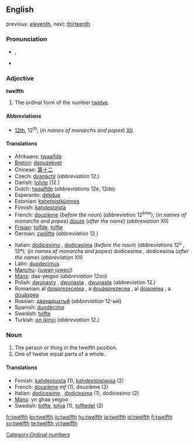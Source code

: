 ==English==

previous: [[eleventh]], next: [[thirteenth]]

===Pronunciation===
*{{IPA|/twɛlfθ/}}, {{SAMPA|/twElfT/}}
*{{audio|en-us-twelfth.ogg|Audio (US)}}

===Adjective===
'''twelfth'''

# The ordinal form of the number [[twelve]].

====Abbreviations====
* [[12th]], 12<sup>th</sup>; (''in names of monarchs and popes'') [[XII]]

====Translations====
{{top}}
*Afrikaans: [[twaalfde]]
*[[Breton]]: [[daouzekvet]]
*Chinese: [[第]][[十]][[二]]
*Czech: [[dvanáctý]] (''abbreviation'' 12.)
*Danish: [[tolvte]] (12.)
*Dutch: [[twaalfde]] (''abbreviations'' 12e, 12de)
*Esperanto: [[dekdua]]
*Estonian: [[kaheteistkümnes]]
*Finnish: [[kahdestoista]]
*French: [[douzième]] (''before the noun'') (''abbreviation'' 12<sup>ème</sup>); (''in names of monarchs and popes'') [[douze]] (''after the name'') (''abbreviation'' XII)
*[[Frisian]]: [[tolfde]], [[tolfte]]
*German: [[zwölfte]] (''abbreviation'' 12.)
{{mid}}
*Italian: [[dodicesimo]] {{m}}, [[dodicesima]] {{f}} (''before the noun'') (''abbreviations'' 12º {{m}}, 12ª); (''in names of monarchs and popes'') dodicesimo {{m}}, dodicesima {{f}} (''after the name'') (''abbreviation'' XII)
*Latin: [[duodecimus]]
*[[Manchu]]: ([[juwan]] [[juweci]])
*[[Manx]]: daa-yeigoo (''abbreviation'' 12oo)
* Polish: [[dwunasty]] {{m}}, [[dwunasta]] {{f}}, [[dwunaste]] {{n}} (''abbreviation'' 12.)
*Romanian: al [[doisprezecelea]] {{m}}, a [[douăsprezecea]] {{f}}, al [[doişpelea]] {{italbrac|m, informal}}, a [[douăşpea]] {{italbrac|f, informal}}
*Russian: [[двенадцатый]] (''abbreviation'' 12-ый)
*Spanish: [[duodécimo]]
*Swedish: [[tolfte]]
*Turkish: [[on ikinci]] (''abbreviation'' 12.)
{{bottom}}

===Noun===
{{en-noun}}

# The person or thing in the twelfth position.
# One of twelve equal parts of a whole.

====Translations====

*Finnish: [[kahdestoista]] (1), [[kahdestoistaosa]] (2)
*French: [[douzième]] ''mf'' (1), douzième {{m}} (2)
*Italian: [[dodicesimo]] {{m}}, [[dodicesima]] {{f}} (1), dodicesimo {{m}} (2)
*[[Manx]]: yn ghaa yeigoo
*Swedish: [[tolfte]], [[tolva]] (1), [[tolftedel]] {{c}} (2)

[[Category:Ordinal numbers]]

[[fr:twelfth]]
[[ko:twelfth]]
[[io:twelfth]]
[[hu:twelfth]]
[[ja:twelfth]]
[[pl:twelfth]]
[[fi:twelfth]]
[[sv:twelfth]]
[[te:twelfth]]
[[vi:twelfth]]